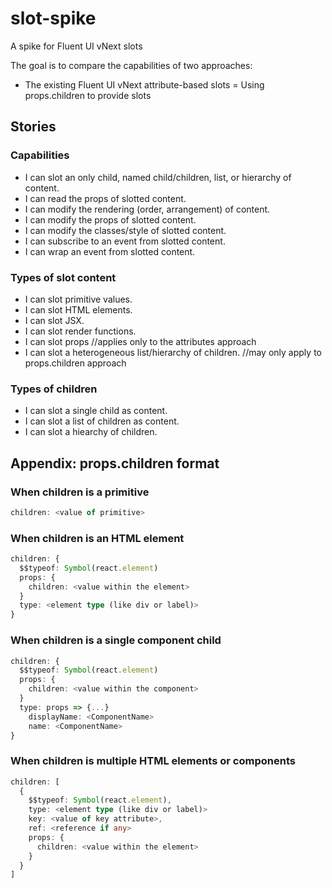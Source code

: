 
<Meta title="Slots Spike" />

<style>{`
`}</style>

# slot-spike

A spike for Fluent UI vNext slots

The goal is to compare the capabilities of two approaches:

- The existing Fluent UI vNext attribute-based slots
  = Using props.children to provide slots

## Stories

### Capabilities

- I can slot an only child, named child/children, list, or hierarchy of content.
- I can read the props of slotted content.
- I can modify the rendering (order, arrangement) of content.
- I can modify the props of slotted content.
- I can modify the classes/style of slotted content.
- I can subscribe to an event from slotted content.
- I can wrap an event from slotted content.

### Types of slot content

- I can slot primitive values.
- I can slot HTML elements.
- I can slot JSX.
- I can slot render functions.
- I can slot props //applies only to the attributes approach
- I can slot a heterogeneous list/hierarchy of children. //may only apply to props.children approach

### Types of children

- I can slot a single child as content.
- I can slot a list of children as content.
- I can slot a hiearchy of children.

## Appendix: props.children format

### When children is a primitive

```ts
children: <value of primitive>
```

### When children is an HTML element

```ts
children: {
  $$typeof: Symbol(react.element)
  props: {
    children: <value within the element>
  }
  type: <element type (like div or label)>
}
```

### When children is a single component child

```ts
children: {
  $$typeof: Symbol(react.element)
  props: {
    children: <value within the component>
  }
  type: props => {...}
    displayName: <ComponentName>
    name: <ComponentName>
}
```

### When children is multiple HTML elements or components

```ts
children: [
  {
    $$typeof: Symbol(react.element),
    type: <element type (like div or label)>
    key: <value of key attribute>,
    ref: <reference if any>
    props: {
      children: <value within the element>
    }
  }
]
```
